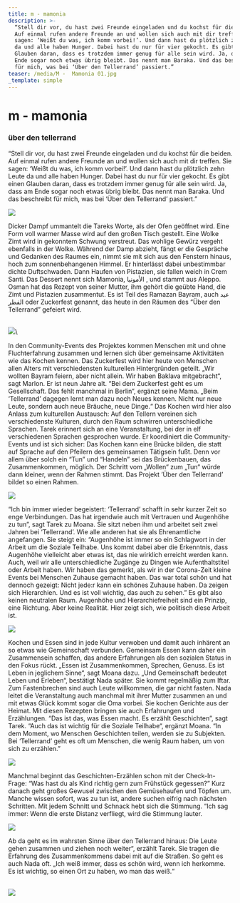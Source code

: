 ```yaml
---
title: m - mamonia
description: >-
  “Stell dir vor, du hast zwei Freunde eingeladen und du kochst für die beiden.
  Auf einmal rufen andere Freunde an und wollen sich auch mit dir treffen. Sie
  sagen: ‘Weißt du was, ich komm vorbei!’. Und dann hast du plötzlich zehn Leute
  da und alle haben Hunger. Dabei hast du nur für vier gekocht. Es gibt einen
  Glauben daran, dass es trotzdem immer genug für alle sein wird. Ja, dass am
  Ende sogar noch etwas übrig bleibt. Das nennt man Baraka. Und das beschreibt
  für mich, was bei ‘Über den Tellerrand’ passiert.”
teaser: /media/M -  Mamonia 01.jpg
_template: simple
---
```


# m - mamonia

### über den tellerrand

“Stell dir vor, du hast zwei Freunde eingeladen und du kochst für die beiden. Auf einmal rufen andere Freunde an und wollen sich auch mit dir treffen. Sie sagen: ‘Weißt du was, ich komm vorbei!’. Und dann hast du plötzlich zehn Leute da und alle haben Hunger. Dabei hast du nur für vier gekocht. Es gibt einen Glauben daran, dass es trotzdem immer genug für alle sein wird. Ja, dass am Ende sogar noch etwas übrig bleibt. Das nennt man Baraka. Und das beschreibt für mich, was bei ‘Über den Tellerrand’ passiert.”

![](/media/2023/m01.jpg)

Dicker Dampf ummantelt die Tareks Worte, als der Ofen geöffnet wird. Eine Form voll warmer Masse wird auf den großen Tisch gestellt. Eine Wolke Zimt wird in gekonntem Schwung verstreut. Das wohlige Gewürz vergeht ebenfalls in der Wolke. Während der Damp abzieht, fängt er die Gespräche und Gedanken des Raumes ein, nimmt sie mit sich aus den Fenstern hinaus, hoch zum sonnenbehangenen Himmel. Er hinterlässt dabei unbestimmbar dichte Duftschwaden. Dann Haufen von Pistazien, sie fallen weich in Crem Santi. Das Dessert nennt sich Mamonia, الأمونيا , und stammt aus Aleppo. Osman hat das Rezept von seiner Mutter, ihm gehört die geübte Hand, die Zimt und Pistazien zusammentut. Es ist Teil des Ramazan Bayram, auch عيد الفطر oder Zuckerfest genannt, das heute in den Räumen des “Über den Tellerrand” gefeiert wird.

\
![](/media/m2.jpg)\\

In den Community-Events des Projektes kommen Menschen mit und ohne Fluchterfahrung zusammen und lernen sich über gemeinsame Aktivitäten wie das Kochen kennen. Das Zuckerfest wird hier heute von Menschen allen Alters mit verschiedensten kulturellen Hintergründen geteilt. „Wir wollten Bayram feiern, aber nicht allein. Wir haben Baklava mitgebracht“, sagt Marlon. Er ist neun Jahre alt. “Bei dem Zuckerfest geht es um Gesellschaft. Das fehlt manchmal in Berlin“, ergänzt seine Mama. „Beim ‘Tellerrand’ dagegen lernt man dazu noch Neues kennen. Nicht nur neue Leute, sondern auch neue Bräuche, neue Dinge.“ Das Kochen wird hier also Anlass zum kulturellen Austausch: Auf den Tellern vereinen sich verschiedenste Kulturen, durch den Raum schwirren unterschiedliche Sprachen. Tarek erinnert sich an eine Veranstaltung, bei der in elf verschiedenen Sprachen gesprochen wurde. Er koordiniert die Community-Events und ist sich sicher: Das Kochen kann eine Brücke bilden, die statt auf Sprache auf den Pfeilern des gemeinsamen Tätigsein fußt. Denn vor allem über solch ein “Tun” und “Handeln” sei das Brückenbauen, das Zusammenkommen, möglich. Der Schritt vom „Wollen“ zum „Tun“ würde dann kleiner, wenn der Rahmen stimmt. Das Projekt ’Über den Tellerrand’ bildet so einen Rahmen.

![](/media/m03.jpg)

“Ich bin immer wieder begeistert: ‘Tellerrand’ schafft in sehr kurzer Zeit so enge Verbindungen. Das hat irgendwie auch mit Vertrauen und Augenhöhe zu tun”, sagt Tarek zu Moana. Sie sitzt neben ihm und arbeitet seit zwei Jahren bei ‘Tellerrand’. Wie alle anderen hat sie als Ehrenamtliche angefangen. Sie steigt ein: “Augenhöhe ist immer so ein Schlagwort in der Arbeit um die Soziale Teilhabe. Uns kommt dabei aber die Erkenntnis, dass Augenhöhe vielleicht aber etwas ist, das nie wirklich erreicht werden kann. Auch, weil wir alle unterschiedliche Zugänge zu Dingen wie Aufenthaltstitel oder Arbeit haben. Wir haben das gemerkt, als wir in der Corona-Zeit kleine Events bei Menschen Zuhause gemacht haben. Das war total schön und hat dennoch gezeigt: Nicht jede\:r kann ein schönes Zuhause haben. Da zeigen sich Hierarchien. Und es ist voll wichtig, das auch zu sehen.” Es gibt also keinen neutralen Raum. Augenhöhe und Hierarchiefreiheit sind ein Prinzip, eine Richtung. Aber keine Realität. Hier zeigt sich, wie politisch diese Arbeit ist.

![](/media/m4.jpg)

Kochen und Essen sind in jede Kultur verwoben und damit auch inhärent an so etwas wie Gemeinschaft verbunden. Gemeinsam Essen kann daher ein Zusammensein schaffen, das andere Erfahrungen als den sozialen Status in den Fokus rückt. „Essen ist Zusammenkommen, Sprechen, Genuss. Es ist Leben in jeglichem Sinne“, sagt Moana dazu. „Und Gemeinschaft bedeutet Leben und Erleben“, bestätigt Nada später. Sie kommt regelmäßig zum Iftar. Zum Fastenbrechen sind auch Leute willkommen, die gar nicht fasten. Nada leitet die Veranstaltung auch manchmal mit ihrer Mutter zusammen an und mit etwas Glück kommt sogar die Oma vorbei. Sie kochen Gerichte aus der Heimat. Mit diesen Rezepten bringen sie auch Erfahrungen und Erzählungen. “Das ist das, was Essen macht. Es erzählt Geschichten”, sagt Tarek. “Auch das ist wichtig für die Soziale Teilhabe“, ergänzt Moana. “In dem Moment, wo Menschen Geschichten teilen, werden sie zu Subjekten. Bei ‘Tellerrand’ geht es oft um Menschen, die wenig Raum haben, um von sich zu erzählen.”

![](/media/m05.jpg)

Manchmal beginnt das Geschichten-Erzählen schon mit der Check-In-Frage: “Was hast du als Kind richtig gern zum Frühstück gegessen?” Kurz danach geht großes Gewusel zwischen den Gemüsehaufen und Töpfen um. Manche wissen sofort, was zu tun ist, andere suchen eifrig nach nächsten Schritten. Mit jedem Schnitt und Schnack hebt sich die Stimmung. “Ich sag immer: Wenn die erste Distanz verfliegt, wird die Stimmung lauter.

![](/media/m06.jpg)

Ab da geht es im wahrsten Sinne über den Tellerrand hinaus: Die Leute gehen zusammen und ziehen noch weiter“, erzählt Tarek. Sie tragen die Erfahrung des Zusammenkommens dabei mit auf die Straßen. So geht es auch Nada oft. „Ich weiß immer, dass es schön wird, wenn ich herkomme. Es ist wichtig, so einen Ort zu haben, wo man das weiß.“

\
![](/media/m07.jpg)
